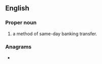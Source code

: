 {{also|chaps}}
==English==
{{wikipedia}}

===Proper noun===
{{en-proper noun}}

# {{lb|en|British}} {{acronym of|[[clearing house]] [[automated]] [[payment]] [[system]]|dot=:|lang=en}} a method of same-day banking transfer.

===Anagrams===
* {{l|en|Pasch}}